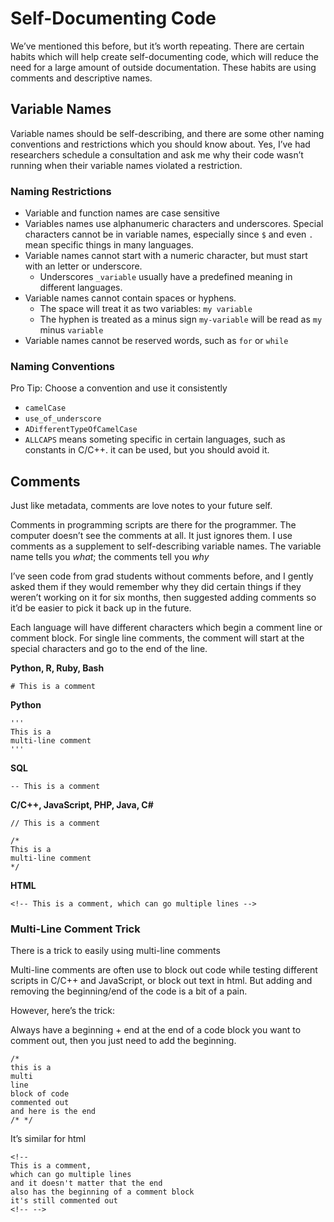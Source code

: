 # Self-Documenting Code

We've mentioned this before, but it's worth repeating.  There are certain habits which will help create self-documenting code, which will reduce the need for a large amount of outside documentation.  These habits are using comments and descriptive names.

## Variable Names

Variable names should be self-describing, and there are some other naming conventions and restrictions which you should know about.  Yes, I've had researchers schedule a consultation and ask me why their code wasn't running when their variable names violated a restriction.

### Naming Restrictions

- Variable and function names are case sensitive
- Variables names use alphanumeric characters and underscores. Special characters cannot be in variable names, especially since `$` and even `.` mean specific things in many languages.  
- Variable names cannot start with a numeric character, but must start with an letter or underscore.
  - Underscores `_variable` usually have a predefined meaning in different languages. 
- Variable names cannot contain spaces or hyphens. 
  - The space will treat it as two variables: `my variable`
  - The hyphen is treated as a minus sign `my-variable` will be read as `my` minus `variable`
- Variable names cannot be reserved words, such as `for` or `while`

### Naming Conventions

Pro Tip: Choose a convention and use it consistently

- `camelCase`
- `use_of_underscore`
- `ADifferentTypeOfCamelCase`
- `ALLCAPS` means someting specific in certain languages, such as constants in C/C++. it can be used, but you should avoid it.


## Comments

Just like metadata, comments are love notes to your future self.  

Comments in programming scripts are there for the programmer.  The computer doesn't see the comments at all.  It just ignores them.  I use comments as a supplement to self-describing variable names.  The variable name tells you *what*; the comments tell you *why*

I've seen code from grad students without comments before, and I gently asked them if they would remember why they did certain things if they weren't working on it for six months, then suggested adding comments so it'd be easier to pick it back up in the future.

Each language will have different characters which begin a comment line or comment block.  For single line comments, the comment will start at the special characters and go to the end of the line.


**Python, R, Ruby, Bash**

`# This is a comment`

**Python**

```
'''
This is a 
multi-line comment
'''
```

**SQL**

`-- This is a comment`


**C/C++, JavaScript, PHP, Java, C#**

`// This is a comment`

```
/* 
This is a 
multi-line comment 
*/
```

**HTML**

`<!-- This is a comment, which can go multiple lines -->`


### Multi-Line Comment Trick

There is a trick to easily using multi-line comments

Multi-line comments are often use to block out code while testing different scripts in C/C++ and JavaScript, or block out text in html.  But adding and removing the beginning/end of the code is a bit of a pain.  

However, here's the trick:

Always have a beginning + end at the end of a code block you want to comment out, then you just need to add the beginning.

```
/* 
this is a 
multi
line
block of code
commented out
and here is the end 
/* */
```

It's similar for html

```
<!-- 
This is a comment, 
which can go multiple lines 
and it doesn't matter that the end
also has the beginning of a comment block
it's still commented out
<!-- -->
```
